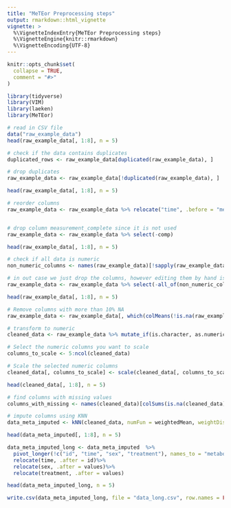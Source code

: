 ```yaml
---
title: "MeTEor Preprocessing steps"
output: rmarkdown::html_vignette
vignette: >
  %\VignetteIndexEntry{MeTEor Preprocessing steps}
  %\VignetteEngine{knitr::rmarkdown}
  %\VignetteEncoding{UTF-8}
---
```


```r
knitr::opts_chunk$set(
  collapse = TRUE,
  comment = "#>"
)
```

```r
library(tidyverse)
library(VIM)
library(laeken)
library(MeTEor)

```

```r
# read in CSV file
data("raw_example_data")
head(raw_example_data[, 1:8], n = 5)
```

```r
# check if the data contains duplicates
duplicated_rows <- raw_example_data[duplicated(raw_example_data), ]

# drop duplicates
raw_example_data <- raw_example_data[!duplicated(raw_example_data), ]

head(raw_example_data[, 1:8], n = 5)
```

```r
# reorder columns
raw_example_data <- raw_example_data %>% relocate("time", .before = "metabolite_1")


# drop column measurement_complete since it is not used
raw_example_data <- raw_example_data %>% select(-comp)

head(raw_example_data[, 1:8], n = 5)
```

```r
# check if all data is numeric
non_numeric_columns <- names(raw_example_data)[!sapply(raw_example_data, is.numeric)]

# in out case we just drop the columns, however editing them by hand is also an option
raw_example_data <- raw_example_data %>% select(-all_of(non_numeric_columns))

head(raw_example_data[, 1:8], n = 5)
```

```r
# Remove columns with more than 10% NA
raw_example_data <- raw_example_data[, which(colMeans(!is.na(raw_example_data)) > 0.9)]

# transform to numeric
cleaned_data <- raw_example_data %>% mutate_if(is.character, as.numeric)

# Select the numeric columns you want to scale
columns_to_scale <- 5:ncol(cleaned_data)

# Scale the selected numeric columns
cleaned_data[, columns_to_scale] <- scale(cleaned_data[, columns_to_scale])

head(cleaned_data[, 1:8], n = 5)
```

```r
# find columns with missing values
columns_with_missing <- names(cleaned_data)[colSums(is.na(cleaned_data)) > 0]

# impute columns using KNN
data_meta_imputed <- kNN(cleaned_data, numFun = weightedMean, weightDist=TRUE, imp_var = FALSE)

head(data_meta_imputed[, 1:8], n = 5)
```

```r
data_meta_imputed_long <- data_meta_imputed  %>%
  pivot_longer(!c("id", "time", "sex", "treatment"), names_to = "metabolites", values_to = "values") %>%
  relocate(time, .after = id)%>%
  relocate(sex, .after = values)%>%
  relocate(treatment, .after = values)

head(data_meta_imputed_long, n = 5)
```

```r
write.csv(data_meta_imputed_long, file = "data_long.csv", row.names = FALSE )
```
